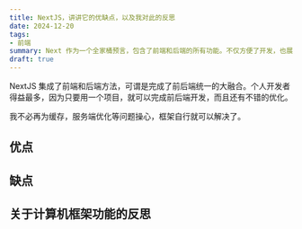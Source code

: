 ```yaml
---
title: NextJS，讲讲它的优缺点，以及我对此的反思
date: 2024-12-20
tags:
- 前端
summary: Next 作为一个全家桶预言，包含了前端和后端的所有功能。不仅方便了开发，也展现了 JS 的强大万能实力。
draft: true
---
```


NextJS 集成了前端和后端方法，可谓是完成了前后端统一的大融合。个人开发者得益最多，因为只要用一个项目，就可以完成前后端开发，而且还有不错的优化。

我不必再为缓存，服务端优化等问题操心，框架自行就可以解决了。

## 优点

## 缺点

## 关于计算机框架功能的反思



